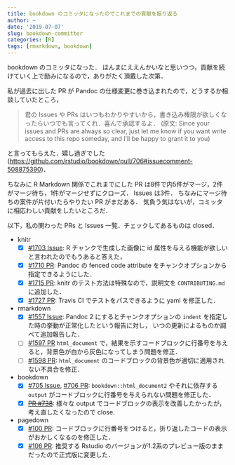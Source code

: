 ```yaml
---
title: bookdown のコミッタになったのでこれまでの貢献を振り返る
author: ~
date: '2019-07-07'
slug: bookdown-committer
categories: [R]
tags: [rmarkdown, bookdown]
---
```


bookdown のコミッタになった．
ほんまにええんかいなと思いつつ，貢献を続けていく上で励みになるので，ありがたく頂戴した次第．

私が過去に出した PR が Pandoc の仕様変更に巻き込まれたので，どうするか相談していたところ，

> 君の Issues や PRs はいつもわかりやすいから，書き込み権限が欲しくなったらいつでも言ってくれ．喜んで承認するよ．
> (原文: Since your issues and PRs are always so clear, just let me know if you want write access to this repo someday, and I'll be happy to grant it to you)

と言ってもらえた．嬉し過ぎでした (<https://github.com/rstudio/bookdown/pull/706#issuecomment-508875390>)．

ちなみに R Markdown 関係でこれまでにした PR は8件で内5件がマージ，2件がマージ待ち，1件がマージせずにクローズ．
Issues は3件．
ちなみにマージ待ちの案件が片付いたらやりたい PR がまだある．
気負う気はないが，コミッタに相応わしい貢献をしたいところだ．

以下，私の関わった PRs と Issues 一覧．チェックしてあるものは closed．

- knitr
    - [x] [#1703 Issue](https://github.com/yihui/knitr/issues/1703):
      R チャンクで生成した画像に id 属性を与える機能が欲しいと言われたのでもうあると答えた，
    - [x] [#1710 PR](https://github.com/yihui/knitr/pull/1710):
      Pandoc の fenced code attribute をチャンクオプションから指定できるようにした．
    - [x] [#1715 PR](https://github.com/yihui/knitr/pull/1715):
      knitr のテスト方法は特殊なので，説明文を `CONTRIBUTING.md` に追加した．
    - [x] [#1727 PR](https://github.com/yihui/knitr/pull/1727):
      Travis CI でテストをパスできるように yaml を修正した．
- rmarkdown
    - [x] [#1557 Issue](https://github.com/rstudio/rmarkdown/issues/1557):
      Pandoc 2 にするとチャンクオプションの `indent` を指定した時の挙動が正常化したという報告に対し，
      いつの更新によるものか調べて追加報告した．
    - [ ] [#1597 PR](https://github.com/rstudio/rmarkdown/pull/1596)
      `html_document` で，結果を示すコードブロックに行番号を与えると，背景色が白から灰色になってしまう問題を修正．
    - [ ] [#1598 PR](https://github.com/rstudio/rmarkdown/pull/1598):
      `html_document` のコードブロックの背景色が適切に適用されない不具合を修正．
- bookdown
    - [x] [#705 Issue](https://github.com/rstudio/bookdown/issues/705),
          [#706 PR](https://github.com/rstudio/bookdown/pull/706):
      `bookdown::html_document2` やそれに依存する `output` がコードブロックに行番号を与えられない問題を修正した．
    - [x] ~~[PR #738](https://github.com/rstudio/bookdown/pull/738)~~:
      様々な output でコードブロックの表示を改善したかったが，考え直したくなったので close.
- pagedown
    - [x] [#100 PR](https://github.com/rstudio/pagedown/pull/100):
      コードブロックに行番号をつけると，折り返したコードの表示がおかしくなるのを修正した．
    - [x] [#106 PR](https://github.com/rstudio/pagedown/pull/106):
      推奨する Rstudio のバージョンが1.2系のプレビュー版のままだったので正式版に変更した．

